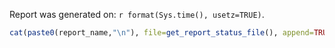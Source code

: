 
Report was generated on: `r format(Sys.time(), usetz=TRUE)`.  

```r
cat(paste0(report_name,"\n"), file=get_report_status_file(), append=TRUE)
```
